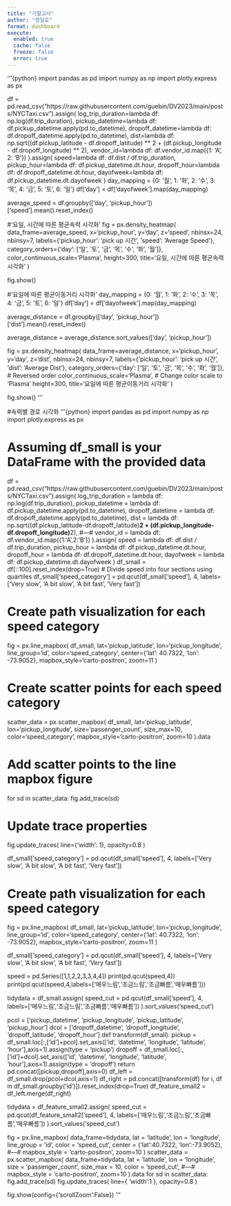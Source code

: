 ```yaml
---
title: "기말고사"
author: "정일호"
format: dashboard
execute: 
  enabled: true
  cache: false
  freeze: false
  error: true
---
```

'''{python}
import pandas as pd
import numpy as np
import plotly.express as px

df = pd.read_csv("https://raw.githubusercontent.com/guebin/DV2023/main/posts/NYCTaxi.csv").assign(
    log_trip_duration=lambda df: np.log(df.trip_duration),
    pickup_datetime=lambda df: df.pickup_datetime.apply(pd.to_datetime),
    dropoff_datetime=lambda df: df.dropoff_datetime.apply(pd.to_datetime),
    dist=lambda df: np.sqrt((df.pickup_latitude - df.dropoff_latitude) ** 2 + (df.pickup_longitude - df.dropoff_longitude) ** 2),
    vendor_id=lambda df: df.vendor_id.map({1: 'A', 2: 'B'})
).assign(
    speed=lambda df: df.dist / df.trip_duration,
    pickup_hour=lambda df: df.pickup_datetime.dt.hour,
    dropoff_hour=lambda df: df.dropoff_datetime.dt.hour,
    dayofweek=lambda df: df.pickup_datetime.dt.dayofweek
)
day_mapping = {0: '월', 1: '화', 2: '수', 3: '목', 4: '금', 5: '토', 6: '일'}
df['day'] = df['dayofweek'].map(day_mapping)

average_speed = df.groupby(['day', 'pickup_hour'])['speed'].mean().reset_index()

#'요일, 시간에 따른 평균속력 시각화'
fig = px.density_heatmap(
    data_frame=average_speed,
    x='pickup_hour',
    y='day',
    z='speed',
    nbinsx=24,
    nbinsy=7,
    labels={'pickup_hour': 'pick up 시간', 'speed': 'Average Speed'},
    category_orders={'day': ['일', '토', '금', '목', '수', '화', '월']},
     color_continuous_scale='Plasma',
     height=300,
    title='요일, 시간에 따른 평균속력 시각화'
)

fig.show()

#'요일에 따른 평균이동거리 시각화'
day_mapping = {0: '월', 1: '화', 2: '수', 3: '목', 4: '금', 5: '토', 6: '일'}
df['day'] = df['dayofweek'].map(day_mapping)

average_distance = df.groupby(['day', 'pickup_hour'])['dist'].mean().reset_index()

average_distance = average_distance.sort_values(['day', 'pickup_hour'])

fig = px.density_heatmap(
    data_frame=average_distance,
    x='pickup_hour',
    y='day',
    z='dist',
    nbinsx=24,
    nbinsy=7,
    labels={'pickup_hour': 'pick up 시간', 'dist': 'Average Dist'},
    category_orders={'day': ['일', '토', '금', '목', '수', '화', '월']},  # Reversed order
    color_continuous_scale='Plasma',  # Change color scale to 'Plasma'
    height=300,
    title='요일에 따른 평균이동거리 시각화'
)

fig.show()
'''

#속력별 경로 시각화
'''{python}
import pandas as pd
import numpy as np
import plotly.express as px

# Assuming df_small is your DataFrame with the provided data
df = pd.read_csv("https://raw.githubusercontent.com/guebin/DV2023/main/posts/NYCTaxi.csv").assign(
    log_trip_duration = lambda df: np.log(df.trip_duration),
    pickup_datetime = lambda df: df.pickup_datetime.apply(pd.to_datetime),
    dropoff_datetime = lambda df: df.dropoff_datetime.apply(pd.to_datetime),
    dist = lambda df: np.sqrt((df.pickup_latitude-df.dropoff_latitude)**2 + (df.pickup_longitude-df.dropoff_longitude)**2),
    #---#
    vendor_id = lambda df: df.vendor_id.map({1:'A',2:'B'})
).assign(
    speed = lambda df: df.dist / df.trip_duration,
    pickup_hour = lambda df: df.pickup_datetime.dt.hour,
    dropoff_hour = lambda df: df.dropoff_datetime.dt.hour,
    dayofweek = lambda df: df.pickup_datetime.dt.dayofweek
)
df_small = df[::100].reset_index(drop=True)
# Divide speed into four sections using quartiles
df_small['speed_category'] = pd.qcut(df_small['speed'], 4, labels=['Very slow', 'A bit slow', 'A bit fast', 'Very fast'])


# Create path visualization for each speed category
fig = px.line_mapbox(
    df_small,
    lat='pickup_latitude',
    lon='pickup_longitude',
    line_group='id',
    color='speed_category',
    center={'lat': 40.7322, 'lon': -73.9052},
    mapbox_style='carto-positron',
    zoom=11
)

# Create scatter points for each speed category
scatter_data = px.scatter_mapbox(
    df_small,
    lat='pickup_latitude',
    lon='pickup_longitude',
    size='passenger_count',
    size_max=10,
    color='speed_category',
    mapbox_style='carto-positron',
    zoom=10
).data

# Add scatter points to the line mapbox figure
for sd in scatter_data:
    fig.add_trace(sd)

# Update trace properties
fig.update_traces(
    line={'width': 1},
    opacity=0.8
)


df_small['speed_category'] = pd.qcut(df_small['speed'], 4, labels=['Very slow', 'A bit slow', 'A bit fast', 'Very fast'])

# Create path visualization for each speed category
fig = px.line_mapbox(
    df_small,
    lat='pickup_latitude',
    lon='pickup_longitude',
    line_group='id',
    color='speed_category',
    center={'lat': 40.7322, 'lon': -73.9052},
    mapbox_style='carto-positron',
    zoom=11
)


df_small['speed_category'] = pd.qcut(df_small['speed'], 4, labels=['Very slow', 'A bit slow', 'A bit fast', 'Very fast'])


speed = pd.Series([1,1,2,2,3,3,4,4])
print(pd.qcut(speed,4))
print(pd.qcut(speed,4,labels=['매우느림','조금느림','조금빠름','매우빠름']))

tidydata = df_small.assign(
    speed_cut = pd.qcut(df_small['speed'], 4, labels=['매우느림','조금느림','조금빠름','매우빠름'])
).sort_values('speed_cut')

pcol = ['pickup_datetime', 'pickup_longitude', 'pickup_latitude', 'pickup_hour']
dcol = ['dropoff_datetime', 'dropoff_longitude', 'dropoff_latitude', 'dropoff_hour']
def transform(df_small):
    pickup = df_small.loc[:,['id']+pcol].set_axis(['id', 'datetime', 'longitude', 'latitude', 'hour'],axis=1).assign(type = 'pickup')
    dropoff = df_small.loc[:,['id']+dcol].set_axis(['id', 'datetime', 'longitude', 'latitude', 'hour'],axis=1).assign(type = 'dropoff')
    return pd.concat([pickup,dropoff],axis=0)
df_left = df_small.drop(pcol+dcol,axis=1)
df_right = pd.concat([transform(df) for i, df in df_small.groupby('id')]).reset_index(drop=True)
df_feature_small2 = df_left.merge(df_right)

tidydata = df_feature_small2.assign(
    speed_cut = pd.qcut(df_feature_small2['speed'], 4, labels=['매우느림','조금느림','조금빠름','매우빠름'])
).sort_values('speed_cut')

fig = px.line_mapbox(
    data_frame=tidydata,
    lat = 'latitude',
    lon = 'longitude',
    line_group = 'id',
    color = 'speed_cut',
    center = {'lat':40.7322, 'lon':-73.9052},
    #---#
    mapbox_style = 'carto-positron',
    zoom=10
)
scatter_data = px.scatter_mapbox(
    data_frame=tidydata,
    lat = 'latitude',
    lon = 'longitude',
    size = 'passenger_count',
    size_max = 10,
    color = 'speed_cut',
    #---#
    mapbox_style = 'carto-positron',
    zoom=10
).data
for sd in scatter_data:
    fig.add_trace(sd)
fig.update_traces(
    line={
        'width':1
    },
    opacity=0.8
)

fig.show(config={'scrollZoom':False})
'''